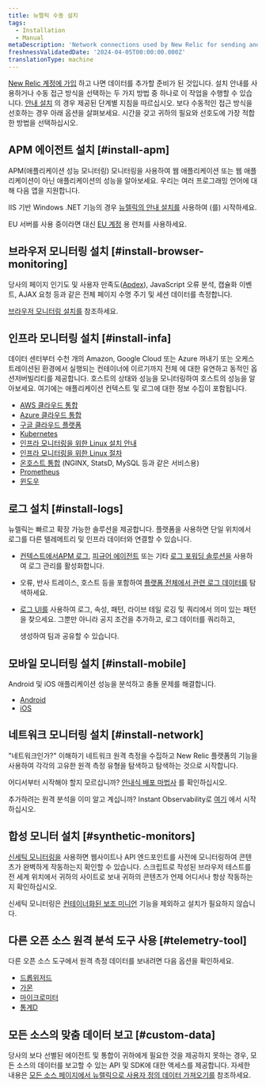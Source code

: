 ```yaml
---
title: 뉴렐릭 수동 설치
tags:
  - Installation
  - Manual
metaDescription: 'Network connections used by New Relic for sending and receiving data: IP addresses, domains, ports, endpoints.'
freshnessValidatedDate: '2024-04-05T00:00:00.000Z'
translationType: machine
---
```


[New Relic 계정에 가입](https://newrelic.com/signup) 하고 나면 데이터를 추가할 준비가 된 것입니다. 설치 안내를 사용하거나 수동 접근 방식을 선택하는 두 가지 방법 중 하나로 이 작업을 수행할 수 있습니다. [안내 설치](https://one.newrelic.com/launcher/nr1-core.explorer?pane=eyJuZXJkbGV0SWQiOiJucjEtY29yZS5saXN0aW5nIn0=&cards%5B0%5D=eyJuZXJkbGV0SWQiOiJucjEtaW5zdGFsbC1uZXdyZWxpYy5ucjEtaW5zdGFsbC1uZXdyZWxpYyIsImFjdGl2ZUNvbXBvbmVudCI6IlZUU09FbnZpcm9ubWVudCIsInBhdGgiOiJndWlkZWQifQ==) 의 경우 제공된 단계별 지침을 따르십시오. 보다 수동적인 접근 방식을 선호하는 경우 아래 옵션을 살펴보세요. 시간을 갖고 귀하의 필요와 선호도에 가장 적합한 방법을 선택하십시오.

## APM 에이전트 설치 [#install-apm]

APM(애플리케이션 성능 모니터링) 모니터링을 사용하여 웹 애플리케이션 또는 웹 애플리케이션이 아닌 애플리케이션의 성능을 알아보세요. 우리는 여러 프로그래밍 언어에 대해 다음 앱을 지원합니다.

<TechTileGrid>
  <TechTile
    name="C agent"
    icon="logo-c"
    to="/docs/agents/c-sdk/install-configure/install-c-sdk-compile-link-your-code/"
  />

  <TechTile
    name="Go agent"
    icon="logo-go"
    to="/docs/agents/go-agent/get-started/get-new-relic-go/"
  />

  <TechTile
    name="Java agent"
    icon="logo-java"
    to="/docs/agents/java-agent/installation/install-java-agent/"
  />

  <TechTile
    name=".NET agent"
    icon="logo-dotnet"
    to="/install/dotnet"
  />

  <TechTile
    name="Node.js agent"
    icon="logo-nodejs"
    to="/docs/agents/nodejs-agent/installation-configuration/install-maintain-nodejs"
  />

  <TechTile
    name="PHP agent"
    icon="logo-php"
    to="/docs/agents/php-agent/installation/php-agent-installation-overview"
  />

  <TechTile
    name="Python agent"
    icon="logo-python"
    to="/docs/apm/agents/python-agent/installation"
  />

  <TechTile
    name="Ruby agent"
    icon="logo-ruby"
    to="/docs/agents/ruby-agent/installation-configuration/ruby-agent-installation"
  />
</TechTileGrid>

IIS 기반 Windows .NET 기능의 경우 [뉴렐릭의 안내 설치를](https://one.newrelic.com/launcher/nr1-core.home?pane=eyJuZXJkbGV0SWQiOiJucjEtY29yZS5ob21lLXNjcmVlbiJ9&cards%5B0%5D=eyJuZXJkbGV0SWQiOiJucjEtaW5zdGFsbC1uZXdyZWxpYy5ucjEtaW5zdGFsbC1uZXdyZWxpYyIsInBhdGgiOiJhcG0iLCJsYW5ndWFnZSI6ICJkb3RuZXQiLCAicmVjaXBlTmFtZSI6ICJkb3RuZXQtYWdlbnQtaW5zdGFsbGVyIiwgImluaXRpYWxBY3Rpb25JbmRleCI6MiwiYWNjb3VudElkIjpudWxsfQ==) 사용하여 <InlinePopover type="apm"/>(를) 시작하세요.

EU 서버를 사용 중이라면 대신 [EU 계정](https://one.eu.newrelic.com/launcher/nr1-core.home?pane=eyJuZXJkbGV0SWQiOiJucjEtY29yZS5ob21lLXNjcmVlbiJ9&cards%5B0%5D=eyJuZXJkbGV0SWQiOiJucjEtaW5zdGFsbC1uZXdyZWxpYy5ucjEtaW5zdGFsbC1uZXdyZWxpYyIsInBhdGgiOiJhcG0iLCJsYW5ndWFnZSI6ICJkb3RuZXQiLCAicmVjaXBlTmFtZSI6ICJkb3RuZXQtYWdlbnQtaW5zdGFsbGVyIiwgImluaXRpYWxBY3Rpb25JbmRleCI6MiwiYWNjb3VudElkIjpudWxsfQ==) 용 런처를 사용하세요.

## 브라우저 모니터링 설치 [#install-browser-monitoring]

당사의 <InlinePopover type="browser"/>페이지 인기도 및 사용자 만족도([Apdex](/docs/apm/new-relic-apm/apdex/apdex-measure-user-satisfaction/)), JavaScript 오류 분석, 캡슐화 이벤트, AJAX 요청 등과 같은 전체 페이지 수명 주기 및 세션 데이터를 측정합니다.

[브라우저 모니터링 설치를](/docs/browser/browser-monitoring/installation/install-browser-monitoring-agent/) 참조하세요.

## 인프라 모니터링 설치 [#install-infa]

데이터 센터부터 수천 개의 Amazon, Google Cloud 또는 Azure 꺼내기 또는 오케스트레이션된 환경에서 실행되는 컨테이너에 이르기까지 전체 <InlinePopover type="infrastructure"/>에 대한 유연하고 동적인 옵션저버빌리티를 제공합니다. 호스트의 상태와 성능을 모니터링하여 호스트의 성능을 알아보세요. 여기에는 애플리케이션 컨텍스트 및 로그에 대한 정보 수집이 포함됩니다.

* [AWS 클라우드 통합](/docs/infrastructure/amazon-integrations/connect/connect-aws-new-relic-infrastructure-monitoring/)
* [Azure 클라우드 통합](/docs/infrastructure/microsoft-azure-integrations/get-started/activate-azure-integrations/)
* [구글 클라우드 플랫폼](/docs/infrastructure/google-cloud-platform-integrations/get-started/connect-google-cloud-platform-services-new-relic/)
* [Kubernetes](/docs/kubernetes-pixie/kubernetes-integration/installation/kubernetes-integration-install-configure/)
* [인프라 모니터링을 위한 Linux 설치 안내](https://one.newrelic.com/launcher/nr1-core.explorer?pane=eyJuZXJkbGV0SWQiOiJucjEtY29yZS5saXN0aW5nIn0=&cards%5B0%5D=eyJuZXJkbGV0SWQiOiJucjEtaW5zdGFsbC1uZXdyZWxpYy5ucjEtaW5zdGFsbC1uZXdyZWxpYyIsImFjdGl2ZUNvbXBvbmVudCI6IlZUU09FbnZpcm9ubWVudCIsInBhdGgiOiJndWlkZWQifQ==)
* [인프라 모니터링을 위한 Linux 절차](/docs/infrastructure/install-infrastructure-agent/linux-installation/install-infrastructure-monitoring-agent-linux/#manual-install)
* [온호스트 통합](/docs/infrastructure/host-integrations/installation/install-infrastructure-host-integrations/) (NGINX, StatsD, MySQL 등과 같은 서비스용)
* [Prometheus](/docs/infrastructure/prometheus-integrations/get-started/send-prometheus-metric-data-new-relic/)
* [윈도우](/docs/infrastructure/install-infrastructure-agent/windows-installation/install-infrastructure-monitoring-agent-windows/#install-manual)

## 로그 설치 [#install-logs]

뉴렐릭는 빠르고 확장 가능한 솔루션을 제공합니다. <InlinePopover type="logs"/>플랫폼을 사용하면 단일 위치에서 로그를 다른 텔레메트리 및 인프라 데이터와 연결할 수 있습니다.

* [컨텍스트에서APM 로그](/docs/logs/logs-context/get-started-logs-context/), [피규어 에이전트](/docs/logs/forward-logs/forward-your-logs-using-infrastructure-agent/) 또는 기타 [로그 포워딩 솔루션을](/docs/logs/forward-logs/enable-log-management-new-relic/) 사용하여 로그 관리를 활성화합니다.

* 오류, 반사 트레이스, 호스트 등을 포함하여 [플랫폼 전체에서 관련 로그 데이터를](/docs/logs/logs-context/get-started-logs-context/#response-time-example) 탐색하세요.

* [로그 UI를](/docs/logs/ui-data/use-logs-ui/) 사용하여 로그, 속성, 패턴, 라이브 테일 로깅 및 쿼리에서 의미 있는 패턴을 찾으세요. 그뿐만 아니라 공지 조건을 추가하고, 로그 데이터를 쿼리하고,

  <InlinePopover type="dashboards"/>

  생성하여 팀과 공유할 수 있습니다.

## 모바일 모니터링 설치 [#install-mobile]

Android 및 iOS 애플리케이션 성능을 분석하고 충돌 문제를 해결합니다.

* [Android](/docs/mobile-monitoring/new-relic-mobile-android/get-started/introduction-new-relic-mobile-android/)
* [iOS](/docs/mobile-monitoring/new-relic-mobile-ios/get-started/introduction-new-relic-mobile-ios/)

## 네트워크 모니터링 설치 [#install-network]

"네트워크인가?" 이해하기 네트워크 원격 측정을 수집하고 New Relic 플랫폼의 기능을 사용하여 각각의 고유한 원격 측정 유형을 탐색하고 탐색하는 것으로 시작합니다.

어디서부터 시작해야 할지 모르십니까? [안내식 배포 마법사](https://one.newrelic.com/network-performance-monitoring) 를 확인하십시오.

추가하려는 원격 분석을 이미 알고 계십니까? Instant Observability로 [여기](https://onenr.io/0VjYDqkZ3R0) 에서 시작하십시오.

## 합성 모니터 설치 [#synthetic-monitors]

[신세틱 모니터링을](/docs/synthetics/synthetic-monitoring/getting-started/get-started-synthetic-monitoring/) 사용하면 웹사이트나 API 엔드포인트를 사전에 모니터링하여 콘텐츠가 완벽하게 작동하는지 확인할 수 있습니다. 스크립트로 작성된 브라우저 테스트를 전 세계 위치에서 귀하의 사이트로 보내 귀하의 콘텐츠가 언제 어디서나 항상 작동하는지 확인하십시오.

신세틱 모니터링은 [컨테이너화된 보조 미니언](/docs/synthetics/synthetic-monitoring/private-locations/install-containerized-private-minions-cpms/) 기능을 제외하고 설치가 필요하지 않습니다.

## 다른 오픈 소스 원격 분석 도구 사용 [#telemetry-tool]

다른 오픈 소스 도구에서 원격 측정 데이터를 보내려면 다음 옵션을 확인하세요.

* [드롭위저드](/docs/more-integrations/open-source-telemetry-integrations/dropwizard/dropwizard-reporter/)
* [가몬](/docs/more-integrations/open-source-telemetry-integrations/kamon/kamon-reporter/)
* [마이크로미터](/docs/more-integrations/open-source-telemetry-integrations/micrometer/micrometer-metrics-registry)
* [통계D](/docs/more-integrations/open-source-telemetry-integrations/statsd/statsd-monitoring-integration)

## 모든 소스의 맞춤 데이터 보고 [#custom-data]

당사의 보다 선별된 에이전트 및 통합이 귀하에게 필요한 것을 제공하지 못하는 경우, 모든 소스의 데이터를 보고할 수 있는 API 및 SDK에 대한 액세스를 제공합니다. 자세한 내용은 [모든 소스 페이지에서 뉴렐릭으로 사용자 정의 데이터 가져오기를](/docs/data-apis/custom-data/get-custom-data-from-any-source/) 참조하세요.